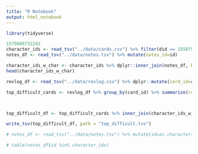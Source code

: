 ```yaml
---
title: "R Notebook"
output: html_notebook
---
```


```r
library(tidyverse)
```

```r
1579686732242
character_ids <- read_tsv("../data/cards.csv") %>% filter(did == 1550758092309) %>% dplyr::select(card_id=id, notes_id=nid)
notes_df <- read_tsv("../data/notes.tsv") %>% mutate(notes_id=id)

character_ids_w_char <- character_ids %>% dplyr::inner_join(notes_df, by="notes_id") %>% dplyr::select(card_id, notes_id, character=sfld)
head(character_ids_w_char)

revlog_df <- read_tsv("../data/revlog.csv") %>% dplyr::mutate(card_id=cid) %>% filter(card_id %in% character_ids_w_char$card_id)

top_difficult_cards <- revlog_df %>% group_by(card_id) %>% summarize(reviews=length(id)) %>% arrange(desc(reviews))



top_difficult_df <- top_difficult_cards %>% inner_join(character_ids_w_char, by="card_id")

write_tsv(top_difficult_df, path = "top_difficult.tsv")

# notes_df <- read_tsv("../data/notes.tsv") %>% mutate(id=as.character(id))

# table(notes_df$id %in% character_ids)
```

